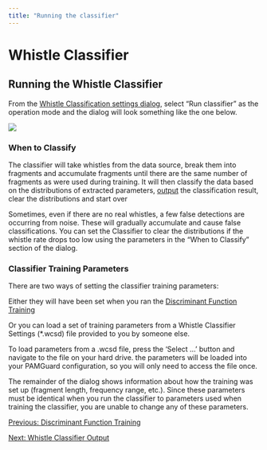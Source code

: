 ```yaml
---
title: "Running the classifier"
---
```

Whistle Classifier
==================

Running the Whistle Classifier
------------------------------

From the [Whistle Classification settings dialog](whistleClassifier_Configure.html), select "Run classifier" as the operation mode and the dialog will look something like the one below.

  

![](images/classifierRunning.png)

  

### When to Classify

The classifier will take whistles from the data source, break them into fragments and accumulate fragments until there are the same number of fragments as were used during training. It will then classify the data based on the distributions of extracted parameters, [output](whistleClassifier_Output.html) the classification result, clear the distributions and start over

Sometimes, even if there are no real whistles, a few false detections are occurring from noise. These will gradually accumulate and cause false classifications. You can set the Classifier to clear the distributions if the whistle rate drops too low using the parameters in the "When to Classify" section of the dialog.

### Classifier Training Parameters

There are two ways of setting the classifier training parameters:

Either they will have been set when you ran the [Discriminant Function Training](whistleClassifier_Training.html)

Or you can load a set of training parameters from a Whistle Classifier Settings (\*.wcsd) file provided to you by someone else.

To load parameters from a .wcsd file, press the 'Select ...' button and navigate to the file on your hard drive. the parameters will be loaded into your PAMGuard configuration, so you will only need to access the file once.

The remainder of the dialog shows information about how the training was set up (fragment length, frequency range, etc.). Since these parameters must be identical when you run the classifier to parameters used when training the classifier, you are unable to change any of these parameters.

  

[Previous: Discriminant Function Training](whistleClassifier_Training.html)

[Next: Whistle Classifier Output](whistleClassifier_Output.html)

